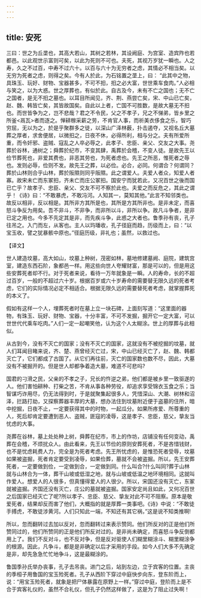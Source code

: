 ```yaml
---
---
---
```

title: 安死
---



三曰：世之为丘垄也，其高大若山，其树之若林，其设阙庭、为宫室、造宾阼也若都邑。以此观世示富则可矣，以此为死则不可也。夫死，其视万岁犹一瞬也。人之寿，久之不过百，中寿不过六十。以百与六十为无穷者之虑，其情必不相当矣。以无穷为死者之虑，则得之矣。今有人於此，为石铭置之垄上，曰： “此其中之物，具珠玉、玩好、财物、宝器甚多，不可不抇，抇之必大富，世世乘车食肉。”人必相与笑之，以为大惑。世之厚葬也，有似於此。自古及今，未有不亡之国也；无不亡之国者，是无不抇之墓也。以耳目所闻见，齐、荆、燕尝亡矣，宋、中山已亡矣，赵、魏、韩皆亡矣，其皆故国矣。自此以上者，亡国不可胜数，是故大墓无不抇也。而世皆争为之，岂不悲哉？君之不令民，父之不孝子，兄之不悌弟，皆乡里之所釜<鬲瓦>者而逐之。惮耕稼采薪之劳，不肯官人事，而祈美衣侈食之乐，智巧穷屈，无以为之，於是乎聚群多之徒，以深山广泽林薮，扑击遏夺，又视名丘大墓葬之厚者，求舍便居，以微抇之，日夜不休，必得所利，相与分之。夫有所爱所重，而令奸邪、盗贼、寇乱之人卒必辱之，此孝子、忠臣、亲父、交友之大事。尧葬於谷林，通树之；舜葬於纪市，不变其肆，禹葬於会稽，不变人徒。是故先王以俭节葬死也，非爱其费也，非恶其劳也，为死者虑也。先王之所恶，惟死者之辱也。发则必辱，俭则不发。故先王之葬，以必俭。必合，必同。何谓合？何谓同？葬於山林则合乎山林，葬於阪隰则同乎阪隰。此之谓爱人。夫爱人者众，知爱人者寡。故宋未亡而东冢抇，齐未亡而庄公冢抇。国安宁而犹若此，又况百世之後而国已亡乎？故孝子、忠臣、亲父、交友不可不察於此也。夫爱之而反危之，其此之谓乎！《诗》曰：“不敢暴虎，不敢冯河。人知其一，莫知其他。”此言不知邻类也。故反以相非，反以相是。其所非方其所是也，其所是方其所非也。是非未定，而喜怒斗争反为用矣。吾不非斗，不非争，而非所以斗，非所以争。故凡斗争者，是非已定之用也。今多不先定其是非，而先疾斗争，此惑之大者也。鲁季孙有丧，孔子往吊之。入门而左，从客也。主人以玙璠收，孔子径庭而趋，历级而上，曰：“以宝玉收，譬之犹暴骸中原也。”径庭历级，非礼也；虽然，以救过也。

【译文】

世人建造坟墓，高大如山，坟墓上种树，茂密如林，墓地修建墓阙、庭院，建筑宫室，建造东西石阶，象都邑一样。用这些向世人夸耀财富，那是可以的，但是用这些安葬死者却不行。对于死者来说，看待一万年就象是一瞬。人的寿命，长的不超过百岁，一般的不超过六十岁。根据百岁或六十岁寿命的需要替无限久远的死者考虑，它们的实际情况必定不相适合。根据无限久远的需要替死者考虑，就掌握葬死的本义了。

假如有这样一个人，埋葬死者时在墓上立一块石碑，上面刻写道：“这里面的器物，有珠玉、玩好、财物、宝器，十分丰富，不可不发掘，掘开它一定大富，可以世世代代乘车吃肉。”人们一定一起嘲笑他，认为这个人太糊涂。世上的厚葬与此相似。

从古到今，没有不灭亡的国家；没有不灭亡的国家，这就没有不被挖掘的坟墓，就人们耳闻目睹来说，齐、楚、燕曾经灭亡过，宋，中山已经灭亡了，赵、魏、韩都灭亡了，它们都成了古国了。从它们再往前，灭亡的国家数也数不尽，因此，大墓没有不被掘开的。但是世人却都争着造大墓，难道不可悲吗?

国君的刁滑之民，父亲的不孝之子，兄长的忤逆之弟，他们都是被乡里一致驱遂的人。他们害怕耕种、打柴之苦，不肯从事各种劳役，却追求享受锦衣玉食之乐；当智谋巧诈用尽，仍无法得到时，于是就聚集起很多人，凭惜深山、大潮、树林和沼泽，拦路打劫，又探察葬器丰厚的大墓，想办法住到坟墓附近便于盗墓的住所，暗中挖掘，日夜不止，一定要获得其中的时物，一起瓜分。如果所疼爱、所尊重的人，死后却肯定要遭到恶人、盗贼，匪寇的凌辱，这是孝子、忠臣，慈父，挚友当忧虑的大事。

尧葬在谷林，墓上处处种上树，舜葬在纪市，市上的作坊，店铺没有任何变动，禹葬在会稽，不烦扰众人。由此看来，先王以节俭的原则安葬死者，不是吝惜钱财，也不是忧虑耗费人力，完全是为死者考虑。先王所忧虑的，是惟恐死者受辱，坟墓如果被盗掘，死者肯定要受到凌辱，如果俭葬，墓就不会被盗掘。所以，先王安葬死者，一定要做到俭，一定做到合，一定做到同。什么叫合?什么叫同?葬于山林就与山林合为一体，葬干山坡或低湿之地，就与山坡或低温之地环境相同。这就叫作爱人。想爱人的人很多，但真懂得爱人的人很少。所以，宋国还没有灭亡，东冢就被盗掘。齐国还没有灭亡，庄公的墓就被盗掘。国家安定尚且如此，又何况百世之后国家已经灭亡了呢?所以孝子、忠臣、慈父、挚友对此不可不阻察。原本是敬爱死者，结果却反而害了他们，大概指的就是厚葬一类事吧。《诗》中说：“不敢徒手搏虎，不敢徒涉黄河。人们只知此一端，不知还有其它祸，”这是说不知类推啊!

所以，忽而翻转过去加以反对，忽而翻转过来表示赞同。他们所反对的正是他们所赞同过的，他们所赞同的正是他们所反对过的。是非尚未确定，而喜怒斗争反倒都用上了。我们不反对斗，也不反对争，但是反对驱使人们糊里糊涂斗、糊里糊涂争的根源。因此，凡争斗，都是是非确定以后才采用的手段。如今人们大多不先确定是非，却先急急忙忙地争斗，这是最糊涂的。

鲁国季孙氏举办丧事，孔子去吊丧。进门之后，站到左边，立于宾客的位置。主丧的季桓子用鲁国的宝玉殓死者。孔子从西阶下穿过中庭快步向东，登东阶而上，说：“用宝玉殓死者，就象是把尸体暴露在原野上一样。”穿过中庭，登阶而上是不合于宾客礼仪的，虽然不合礼仪，但孔子仍然这样做了，这是为了阻止过失啊！